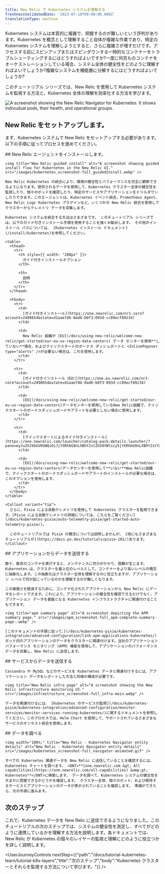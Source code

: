 ```yaml
---
title: New Relic で Kubernetes システムを理解する
freshnessValidatedDate: '2023-07-18T00:00:00.000Z'
translationType: machine
---
```


Kubernetes システムは本質的に複雑で、把握するのが難しいという評判があります。Kubernetes を概念として理解すること自体が複雑な作業であり、特定の Kubernetes システムを理解しようとすると、さらに複雑さが増すだけです。アクセスする前にスピンアップまたはスピンダウンする一時的なコンテナーをトラブルシューティングするにはどうすればよいですか?一度に何百ものコンテナをオーケストレーションしている場合、システム全体の健全性をどのように理解すればよいでしょうか?複雑なシステムを機能層に分解するにはどうすればよいでしょうか?

このチュートリアル シリーズでは、New Relic を使用して Kubernetes システムを監視する方法と、Kubernetes 全体の理解を効率化する方法を学びます。

<img title="New Relic Navigator" alt="A screenshot showing the New Relic Navigator for Kubernetes. It shows indivudual pods, their health, and operational groups." src="/images/kubernetes_screenshot-full_navigator-main.webp" />

## New Relic をセットアップします。

まず、Kubernetes システムで New Relic をセットアップする必要があります。以下の手順に従ってプロセスを進めてください。

<Steps>
  <Step>
    ## New Relic エージェントをインストールします。

    <img title="New Relic guided install" alt="A screenshot showing guided install flow for Kubernetes in the New Relic UI." src="/images/kubernetes_screenshot-full_guidedInstall.webp" />

    New Relic Kubernetes の統合により、環境の健全性とパフォーマンスを完全に観察できるようになります。提供されるデータを使用して、Kubernetes クラスター全体の健全性を監視したり、個々のポッドを確認したり、特定のサービスやアプリケーションをドリルダウンしたりできます。このエージェントは、Kubernetes イベント統合、Prometheus Agent、New Relic Logs Kubernetes プラグインなど、いくつかの New Relic 統合を使用してクラスターからテレメトリ データを収集します。

    Kubernetes システムを統合する方法はさまざまです。 このチュートリアル シリーズでは、以下のガイド付きインストール手順を使用することを強くお勧めします。 その他のインストール パスについては、 [Kubernetes インストール ドキュメント](/install/kubernetes)を参照してください。

    <table>
      <thead>
        <tr>
          <th style={{ width: "200px" }}>
            ガイド付きインストールオプション
          </th>

          <th>
            説明
          </th>
        </tr>
      </thead>

      <tbody>
        <tr>
          <td>
            [ガイド付きインストール](https://one.newrelic.com/nr1-core?account=2498654&state=d1aae74b-0ad6-b0f3-093d-cc89ecf89234)
          </td>

          <td>
            New Relic 組織が [EU](/docs/using-new-relic/welcome-new-relic/get-started/our-eu-us-region-data-centers) データ センターを使用**していない**場合、およびクイックスタートのボーナス ダッシュボードと <InlinePopover type="alerts" />が必要ない場合は、これを使用します。
          </td>
        </tr>

        <tr>
          <td>
            [ガイド付きインストール（EU）](https://one.eu.newrelic.com/nr1-core?account=2498654&state=d1aae74b-0ad6-b0f3-093d-cc89ecf89234)
          </td>

          <td>
            [EU](/docs/using-new-relic/welcome-new-relic/get-started/our-eu-us-region-data-centers)データセンターを使用しているNew Relic組織で、クイックスタートのボーナスダッシュボードやアラートを必要としない場合に使用します。
          </td>
        </tr>

        <tr>
          <td>
            [クイックスタートによるガイド付きインストール](https://one.newrelic.com/launcher/catalog-pack-details.launcher/?pane=eyJuZXJkbGV0SWQiOiJjYXRhbG9nLXBhY2stZGV0YWlscy5jYXRhbG9nLXBhY2stY29udGVudHMiLCJxdWlja3N0YXJ0SWQiOiI4OGE3OWY1Mi04MWMxLTRmYTItOTlmOC0zY2I1YjAxMmYxNjAifQ==)
          </td>

          <td>
            [EU](/docs/using-new-relic/welcome-new-relic/get-started/our-eu-us-region-data-centers)データセンターを使用して**いない**New Relic組織で、クイックスタートのボーナスダッシュボードやアラートのインストールが必要な場合は、このオプションを使用します。
          </td>
        </tr>
      </tbody>
    </table>

    <Callout variant="tip">
      さらに、Pixie による自動テレメトリを使用して Kubernetes クラスターを監視できます。[Pixie による自動テレメトリの詳細については、こちらをご覧ください](/docs/kubernetes-pixie/auto-telemetry-pixie/get-started-auto-telemetry-pixie/)。

      このチュートリアルでは Pixie の概念については説明しませんが、 [他にもさまざまなチュートリアルが](https://docs.px.dev/tutorials/pixie-101/)あります。
    </Callout>
  </Step>

  <Step>
    ## アプリケーションからデータを送信する

    数十、数百のコンテナを実行すると、メンテナンスに労力がかかり、困難が生じます。Kubernetes は、クラスターを最上位のレベルとして、コンテナーをより高いレベルの概念に抽象化します。この抽象化はクラスター全体を理解するのに役立ちますが、アプリケーション レベルで何が起こっているのかを理解するのが難しくなります。

    この複雑さを軽減するために、コンテナ化されたアプリケーションから New Relic にデータをレポートできます。これにより、アプリケーションの健全性を確認できるだけでなく、アプリケーション データを基盤となる Kubernetes インフラストラクチャに関連付けることもできます。

    <img title="apm summary page" alt="A screenshot depicting the APM summary page." src="/images/apm_screenshot-full_apm-complete-summary-page-.webp" />

    [このドキュメントの手順に従って、](/docs/kubernetes-pixie/kubernetes-integration/advanced-configuration/link-apm-applications-kubernetes/) ポッド内のアプリケーションのデータをクラスターに関連付けます。当社のアプリケーション パフォーマンス モニタリング (APM) 機能を使用して、アプリケーションのパフォーマンス データを収集し、New Relic に送信します。
  </Step>

  <Step>
    ## サービスからデータを送信する

    Cassandra や MySQL などのサービスを Kubernetes データと関連付けするには、アプリケーション データをレポートした方法と同様の構成が必要です。

    <img title="New Relic infra page" alt="A screenshot showing the New Relic infrastructure monitoring UI." src="/images/infrastructure_screenshot-full_infra-main.webp" />

    データを関連付けるには、 [Kubernetes のサービスの監視](/docs/kubernetes-pixie/kubernetes-integration/advanced-configuration/monitor-services/monitor-services-running-kubernetes/)に関するドキュメントを参照してください。このプロセスでは、Helm Chart を使用して、サポートされているさまざまなサービスのオンホスト統合を使用します。
  </Step>

  <Step>
    ## データを調べる

    <img width="100%;" title="New Relic - Kubernetes Navigator entity details" alt="New Relic - Kubernetes Navigator entity details" src="/images/kubernetes_screenshot-full_navigator-animated.gif" />

    すべての Kubernetes 関連データを New Relic に送信していることを確認するには、Kubernetes チャートを調べます。 <DNT>**[one.newrelic.com &gt; All capabilities](https://one.newrelic.com/all-capabilities) &amp;gt; Kubernetes**</DNT>に移動します。 データを調べて、Kubernetes システムの健全性を大まかに把握できるかどうかを確認します。 クラスター全体、個々のポッド、および期待するサービスとアプリケーションのデータが表示されていることを確認します。 準備ができたら、次の手順に進みます。
  </Step>
</Steps>

## 次のステップ

これで、Kubernetes データを New Relic に送信できるようになりました。このチュートリアルの次のステップでは、システムの健全性を測定し、すべてがどのように連携しているかを理解する方法を説明します。各ドキュメントでは、New Relic が Kubernetes の個々のレイヤーの監視と理解にどのように役立つかを詳しく説明します。

<UserJourneyControls nextStep={{"path":"/docs/tutorial-kubernetes-learn/tutorial-k8s-layers","title":"次のステップ","body":"Kubernetes クラスターとそれらを監視する方法について学びます。"}} />